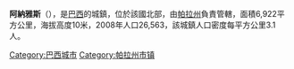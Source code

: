 '''阿納雅斯'''（{{lang-pt|Anajás}}），是[[巴西|巴西]]的城鎮，位於該國北部，由[[帕拉州|帕拉州]]負責管轄，面積6,922平方公里，海拔高度10米，2008年人口26,563，該城鎮人口密度每平方公里3.1人。

{{Coord|0|59|13|S|49|56|24|W|display=title}}

{{Brazil-geo-stub}}
{{帕拉州市鎮}}
[[Category:巴西城市|Category:巴西城市]]
[[Category:帕拉州市镇|Category:帕拉州市镇]]